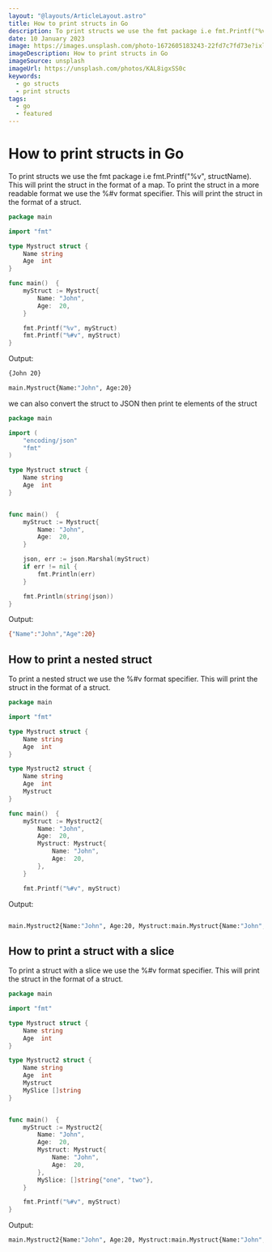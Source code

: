 ```yaml
---
layout: "@layouts/ArticleLayout.astro"
title: How to print structs in Go
description: To print structs we use the fmt package i.e fmt.Printf("%v", structName). This will print the struct in the format of a map. To print the struct in a more readable format we use the %#v format specifier. This will print the struct in the format of a struct.
date: 10 January 2023
image: https://images.unsplash.com/photo-1672605183243-22fd7c7fd73e?ixlib=rb-4.0.3&ixid=MnwxMjA3fDB8MHxwaG90by1wYWdlfHx8fGVufDB8fHx8&auto=format&fit=crop&w=870&q=80
imageDescription: How to print structs in Go
imageSource: unsplash
imageUrl: https://unsplash.com/photos/KAL8igxSS0c
keywords:
  - go structs
  - print structs
tags:
  - go
  - featured
---
```


# How to print structs in Go

To print structs we use the fmt package i.e fmt.Printf("%v", structName). This will print the struct in the format of a map. To print the struct in a more readable format we use the %#v format specifier. This will print the struct in the format of a struct.

```go title="main.go"
package main

import "fmt"

type Mystruct struct {
    Name string
    Age  int
}

func main()  {
    myStruct := Mystruct{
        Name: "John",
        Age:  20,
    }

    fmt.Printf("%v", myStruct)
    fmt.Printf("%#v", myStruct)
}
```

Output:

```bash title="output"
{John 20}

main.Mystruct{Name:"John", Age:20}
```

we can also convert the struct to JSON then print te elements of the struct

```go title="main.go"
package main

import (
    "encoding/json"
    "fmt"
)

type Mystruct struct {
    Name string
    Age  int
}


func main()  {
    myStruct := Mystruct{
        Name: "John",
        Age:  20,
    }

    json, err := json.Marshal(myStruct)
    if err != nil {
        fmt.Println(err)
    }

    fmt.Println(string(json))
}
```

Output:

```bash title="output"
{"Name":"John","Age":20}
```

## How to print a nested struct

To print a nested struct we use the %#v format specifier. This will print the struct in the format of a struct.

```go title="main.go"
package main

import "fmt"

type Mystruct struct {
    Name string
    Age  int
}

type Mystruct2 struct {
    Name string
    Age  int
    Mystruct
}

func main()  {
    myStruct := Mystruct2{
        Name: "John",
        Age:  20,
        Mystruct: Mystruct{
            Name: "John",
            Age:  20,
        },
    }

    fmt.Printf("%#v", myStruct)
```

Output:

```bash title="output"

main.Mystruct2{Name:"John", Age:20, Mystruct:main.Mystruct{Name:"John", Age:20}}

```

## How to print a struct with a slice

To print a struct with a slice we use the %#v format specifier. This will print the struct in the format of a struct.

```go title="main.go"
package main

import "fmt"

type Mystruct struct {
    Name string
    Age  int
}

type Mystruct2 struct {
    Name string
    Age  int
    Mystruct
    MySlice []string
}


func main()  {
    myStruct := Mystruct2{
        Name: "John",
        Age:  20,
        Mystruct: Mystruct{
            Name: "John",
            Age:  20,
        },
        MySlice: []string{"one", "two"},
    }

    fmt.Printf("%#v", myStruct)
}
```

Output:

```bash title="output"
main.Mystruct2{Name:"John", Age:20, Mystruct:main.Mystruct{Name:"John", Age:20}, MySlice:[]string{"one", "two"}}
```
